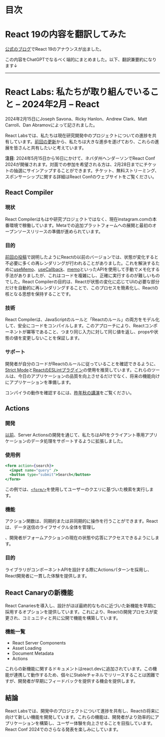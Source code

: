 # 目次

# React 19の内容を翻訳してみた
[公式のブログ](https://react.dev/blog/2024/02/15/react-labs-what-we-have-been-working-on-february-2024)でReact 19のアナウンスが出ました。

この内容をChatGPTでなるべく端的にまとめました。以下、翻訳兼要約になります↓

---

# React Labs: 私たちが取り組んでいること – 2024年2月 – React

2024年2月15日にJoseph Savona、Ricky Hanlon、Andrew Clark、Matt Carroll、Dan Abramovによって記されました。

React Labsでは、私たちは現在研究開発中のプロジェクトについての進捗を共有しています。[前回の更新](https://react.dev/blog/2023/03/22/react-labs-what-we-have-been-working-on-march-2023)から、私たちは大きな進歩を遂げており、これらの進展を皆さんと共有したいと考えています。

**注目**: 2024年5月15日から16日にかけて、ネバダ州ヘンダーソンでReact Conf 2024が開催されます。対面での参加を希望される方は、2月28日までにチケットの抽選にサインアップすることができます。チケット、無料ストリーミング、スポンサーシップに関する詳細はReact Confのウェブサイトをご覧ください。

## React Compiler

### 現状
React Compilerはもはや研究プロジェクトではなく、現在instagram.comの本番環境で稼働しています。Metaでの追加プラットフォームへの展開と最初のオープンソースリリースの準備が進められています。

### 目的
[前回の投稿](https://react.dev/blog/2023/03/22/react-labs-what-we-have-been-working-on-march-2023#react-optimizing-compiler)で説明したようにReactの以前のバージョンでは、状態が変化すると不必要に多くの再レンダリングが行われることがありました。これを解決するために[useMemo](https://react.dev/reference/react/useMemo)、[useCallback](https://react.dev/reference/react/useCallback)、[memo](https://react.dev/reference/react/memo)といったAPIを使用して手動でメモ化する手法がありましたが、これはコードを複雑にし、正確に実行するのが難しいものでした。React Compilerの目的は、Reactが状態の変化に応じてUIの必要な部分だけを自動的に再レンダリングすることで、このプロセスを簡素化し、Reactの核となる思想を保持することです。

### 技術
React Compilerは、JavaScriptのルールと「Reactのルール」の両方をモデル化して、安全にコードをコンパイルします。このアプローチにより、Reactコンポーネントが冪等であること、つまり同じ入力に対して同じ値を返し、propsや状態の値を変更しないことを保証します。

### サポート
開発者が自分のコードがReactのルールに従っていることを確認できるように、[Strict Mode](https://react.dev/reference/react/StrictMode)と[ReactのESLintプラグイン](https://react.dev/learn/editor-setup#linting)の使用を推奨しています。これらのツールは、今日のアプリケーションの品質を向上させるだけでなく、将来の機能向けにアプリケーションを準備します。

コンパイラの動作を確認するには、[昨年秋の講演](https://www.youtube.com/watch?v=qOQClO3g8-Y)をご覧ください。

## Actions

### 開発
[以前](https://react.dev/blog/2023/03/22/react-labs-what-we-have-been-working-on-march-2023#react-server-components)、Server Actionsの開発を通じて、私たちはAPIをクライアント専用アプリケーションのデータ処理をサポートするように拡張しました。

### 使用例

```jsx
<form action={search}>
  <input name="query" />
  <button type="submit">Search</button>
</form>
```

この例では、[`<form/>`](https://react.dev/reference/react-dom/components/form)を使用してユーザーのクエリに基づいた検索を実行します。

### 機能
アクション関数は、同期的または非同期的に操作を行うことができます。Reactは、データ送信のライフサイクル全体を管理し

、開発者がフォームアクションの現在の状態や応答にアクセスできるようにします。

### 目的
ライブラリがコンポーネントAPIを設計する際にActionsパターンを採用し、React開発者に一貫した体験を提供します。

## React Canaryの新機能

React Canariesを導入し、設計がほぼ最終的なものに近づいた新機能を早期に採用するオプションを提供しています。これにより、Reactの開発プロセスが変更され、コミュニティと共に公開で機能を構築しています。

### 機能一覧
- React Server Components
- Asset Loading
- Document Metadata
- Actions

これらの新機能に関するドキュメントはreact.devに追加されています。この機能が連携して動作するため、個々にStableチャネルでリリースすることは困難ですが、開発者が早期にフィードバックを提供する機会を提供します。

## 結論

React Labsでは、開発中のプロジェクトについて進捗を共有し、Reactの将来に向けて新しい機能を開発しています。これらの機能は、開発者がより効率的にアプリケーションを構築し、ユーザー体験を向上させることを目指しています。React Conf 2024でのさらなる発表を楽しみにしています。